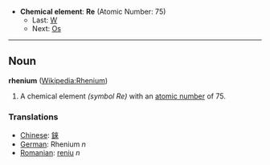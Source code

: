 *'''Chemical element''': '''Re''' (Atomic Number: 75)
**Last: [[Tungsten|W]]
**Next: [[Osmium|Os]]
----
== Noun ==
'''rhenium''' ([[en:Rhenium|Wikipedia:Rhenium]])

# A chemical element ''(symbol Re)'' with an [[atomic number]] of 75.

===Translations===
*[[Chinese]]: [[錸]]
*[[German]]: Rhenium ''n''
*[[Romanian]]: [[reniu]] ''n''